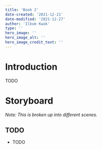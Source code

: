 ```yaml
---
title: 'Book 2'
date-created: '2021-12-21'
date-modified: '2021-12-27'
author: 'Ilbum Kwak'
type: ''
hero_image: ''
hero_image_alt: ''
hero_image_credit_text: ''
---
```


# Introduction

TODO

# Storyboard

_Note: This is broken up into different scenes._

## TODO

- TODO
